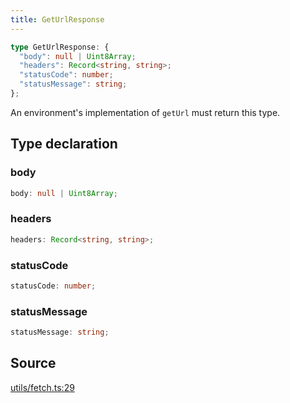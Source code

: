 ```yaml
---
title: GetUrlResponse
---
```


```ts
type GetUrlResponse: {
  "body": null | Uint8Array;
  "headers": Record<string, string>;
  "statusCode": number;
  "statusMessage": string;
};
```

An environment's implementation of `getUrl` must return this type.

## Type declaration

### body

```ts
body: null | Uint8Array;
```

### headers

```ts
headers: Record<string, string>;
```

### statusCode

```ts
statusCode: number;
```

### statusMessage

```ts
statusMessage: string;
```

## Source

[utils/fetch.ts:29](https://github.com/dominant-strategies/quais-6.js/blob/3237c5c21df47dfe74b210196b4121a22539a577/src/utils/fetch.ts#L29)
